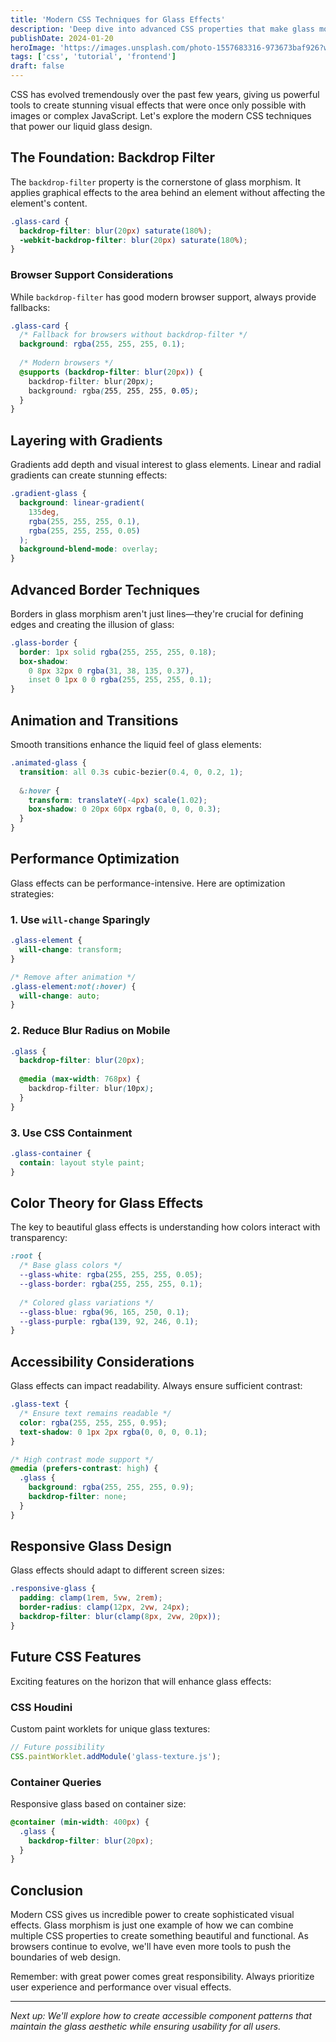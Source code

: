 ```yaml
---
title: 'Modern CSS Techniques for Glass Effects'
description: 'Deep dive into advanced CSS properties that make glass morphism possible'
publishDate: 2024-01-20
heroImage: 'https://images.unsplash.com/photo-1557683316-973673baf926?w=1200&h=600&fit=crop'
tags: ['css', 'tutorial', 'frontend']
draft: false
---
```


CSS has evolved tremendously over the past few years, giving us powerful tools to create stunning visual effects that were once only possible with images or complex JavaScript. Let's explore the modern CSS techniques that power our liquid glass design.

## The Foundation: Backdrop Filter

The `backdrop-filter` property is the cornerstone of glass morphism. It applies graphical effects to the area behind an element without affecting the element's content.

```css
.glass-card {
  backdrop-filter: blur(20px) saturate(180%);
  -webkit-backdrop-filter: blur(20px) saturate(180%);
}
```

### Browser Support Considerations

While `backdrop-filter` has good modern browser support, always provide fallbacks:

```css
.glass-card {
  /* Fallback for browsers without backdrop-filter */
  background: rgba(255, 255, 255, 0.1);
  
  /* Modern browsers */
  @supports (backdrop-filter: blur(20px)) {
    backdrop-filter: blur(20px);
    background: rgba(255, 255, 255, 0.05);
  }
}
```

## Layering with Gradients

Gradients add depth and visual interest to glass elements. Linear and radial gradients can create stunning effects:

```css
.gradient-glass {
  background: linear-gradient(
    135deg,
    rgba(255, 255, 255, 0.1),
    rgba(255, 255, 255, 0.05)
  );
  background-blend-mode: overlay;
}
```

## Advanced Border Techniques

Borders in glass morphism aren't just lines—they're crucial for defining edges and creating the illusion of glass:

```css
.glass-border {
  border: 1px solid rgba(255, 255, 255, 0.18);
  box-shadow: 
    0 8px 32px 0 rgba(31, 38, 135, 0.37),
    inset 0 1px 0 0 rgba(255, 255, 255, 0.1);
}
```

## Animation and Transitions

Smooth transitions enhance the liquid feel of glass elements:

```css
.animated-glass {
  transition: all 0.3s cubic-bezier(0.4, 0, 0.2, 1);
  
  &:hover {
    transform: translateY(-4px) scale(1.02);
    box-shadow: 0 20px 60px rgba(0, 0, 0, 0.3);
  }
}
```

## Performance Optimization

Glass effects can be performance-intensive. Here are optimization strategies:

### 1. Use `will-change` Sparingly

```css
.glass-element {
  will-change: transform;
}

/* Remove after animation */
.glass-element:not(:hover) {
  will-change: auto;
}
```

### 2. Reduce Blur Radius on Mobile

```css
.glass {
  backdrop-filter: blur(20px);
  
  @media (max-width: 768px) {
    backdrop-filter: blur(10px);
  }
}
```

### 3. Use CSS Containment

```css
.glass-container {
  contain: layout style paint;
}
```

## Color Theory for Glass Effects

The key to beautiful glass effects is understanding how colors interact with transparency:

```css
:root {
  /* Base glass colors */
  --glass-white: rgba(255, 255, 255, 0.05);
  --glass-border: rgba(255, 255, 255, 0.1);
  
  /* Colored glass variations */
  --glass-blue: rgba(96, 165, 250, 0.1);
  --glass-purple: rgba(139, 92, 246, 0.1);
}
```

## Accessibility Considerations

Glass effects can impact readability. Always ensure sufficient contrast:

```css
.glass-text {
  /* Ensure text remains readable */
  color: rgba(255, 255, 255, 0.95);
  text-shadow: 0 1px 2px rgba(0, 0, 0, 0.1);
}

/* High contrast mode support */
@media (prefers-contrast: high) {
  .glass {
    background: rgba(255, 255, 255, 0.9);
    backdrop-filter: none;
  }
}
```

## Responsive Glass Design

Glass effects should adapt to different screen sizes:

```css
.responsive-glass {
  padding: clamp(1rem, 5vw, 2rem);
  border-radius: clamp(12px, 2vw, 24px);
  backdrop-filter: blur(clamp(8px, 2vw, 20px));
}
```

## Future CSS Features

Exciting features on the horizon that will enhance glass effects:

### CSS Houdini

Custom paint worklets for unique glass textures:

```javascript
// Future possibility
CSS.paintWorklet.addModule('glass-texture.js');
```

### Container Queries

Responsive glass based on container size:

```css
@container (min-width: 400px) {
  .glass {
    backdrop-filter: blur(20px);
  }
}
```

## Conclusion

Modern CSS gives us incredible power to create sophisticated visual effects. Glass morphism is just one example of how we can combine multiple CSS properties to create something beautiful and functional. As browsers continue to evolve, we'll have even more tools to push the boundaries of web design.

Remember: with great power comes great responsibility. Always prioritize user experience and performance over visual effects.

---

*Next up: We'll explore how to create accessible component patterns that maintain the glass aesthetic while ensuring usability for all users.*